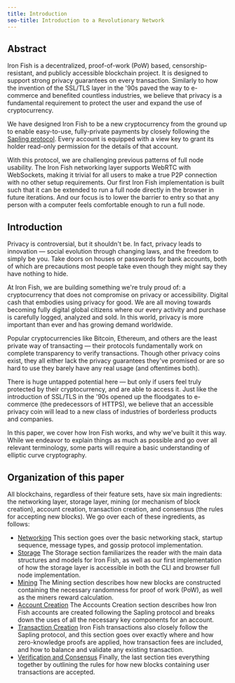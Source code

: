 ```yaml
---
title: Introduction
seo-title: Introduction to a Revolutionary Network
---
```


## Abstract

Iron Fish is a decentralized, proof-of-work (PoW) based, censorship-resistant, and publicly accessible blockchain project. It is designed to support strong privacy guarantees on every transaction. Similarly to how the invention of the SSL/TLS layer in the '90s paved the way to e-commerce and benefited countless industries, we believe that privacy is a fundamental requirement to protect the user and expand the use of cryptocurrency.

We have designed Iron Fish to be a new cryptocurrency from the ground up to enable easy-to-use, fully-private payments by closely following the [Sapling protocol](https://github.com/zcash/zips/blob/master/protocol/sapling.pdf). Every account is equipped with a view key to grant its holder read-only permission for the details of that account.

With this protocol, we are challenging previous patterns of full node usability. The Iron Fish networking layer supports WebRTC with WebSockets, making it trivial for all users to make a true P2P connection with no other setup requirements. Our first Iron Fish implementation is built such that it can be extended to run a full node directly in the browser in future iterations. And our focus is to lower the barrier to entry so that any person with a computer feels comfortable enough to run a full node.

## Introduction

Privacy is controversial, but it shouldn't be. In fact, privacy leads to innovation — social evolution through changing laws, and the freedom to simply be you. Take doors on houses or passwords for bank accounts, both of which are precautions most people take even though they might say they have nothing to hide.

At Iron Fish, we are building something we're truly proud of: a cryptocurrency that does not compromise on privacy or accessibility. Digital cash that embodies using privacy for good. We are all moving towards becoming fully digital global citizens where our every activity and purchase is carefully logged, analyzed and sold. In this world, privacy is more important than ever and has growing demand worldwide.

Popular cryptocurrencies like Bitcoin, Ethereum, and others are the least private way of transacting — their protocols fundamentally work on complete transparency to verify transactions. Though other privacy coins exist, they all either lack the privacy guarantees they've promised or are so hard to use they barely have any real usage (and oftentimes both).

There is huge untapped potential here — but only if users feel truly protected by their cryptocurrency, and are able to access it. Just like the introduction of SSL/TLS in the '90s opened up the floodgates to e-commerce (the predecessors of HTTPS), we believe that an accessible privacy coin will lead to a new class of industries of borderless products and companies.

In this paper, we cover how Iron Fish works, and why we've built it this way. While we endeavor to explain things as much as possible and go over all relevant terminology, some parts will require a basic understanding of elliptic curve cryptography.

## Organization of this paper

All blockchains, regardless of their feature sets, have six main ingredients: the networking layer, storage layer, mining (or mechanism of block creation), account creation, transaction creation, and consensus (the rules for accepting new blocks). We go over each of these ingredients, as follows:

- [Networking](/learn/whitepaper/networking)
  This section goes over the basic networking stack, startup sequence, message types, and gossip protocol implementation.
- [Storage](/learn/whitepaper/storage)
  The Storage section familiarizes the reader with the main data structures and models for Iron Fish, as well as our first implementation of how the storage layer is accessible in both the CLI and browser full node implementation.
- [Mining](/learn/whitepaper/mining)
  The Mining section describes how new blocks are constructed containing the necessary randomness for proof of work (PoW), as well as the miners reward calculation.
- [Account Creation](/learn/whitepaper/account)
  The Accounts Creation section describes how Iron Fish accounts are created following the Sapling protocol and breaks down the uses of all the necessary key components for an account.
- [Transaction Creation](/learn/whitepaper/transaction)
  Iron Fish transactions also closely follow the Sapling protocol, and this section goes over exactly where and how zero-knowledge proofs are applied, how transaction fees are included, and how to balance and validate any existing transaction.
- [Verification and Consensus](/learn/whitepaper/consensus-verification)
  Finally, the last section ties everything together by outlining the rules for how new blocks containing user transactions are accepted.

